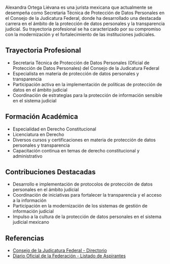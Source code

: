Alexandra Ortega Liévana es una jurista mexicana que actualmente se desempeña como Secretaria Técnica de Protección de Datos Personales en el Consejo de la Judicatura Federal, donde ha desarrollado una destacada carrera en el ámbito de la protección de datos personales y la transparencia judicial. Su trayectoria profesional se ha caracterizado por su compromiso con la modernización y el fortalecimiento de las instituciones judiciales.

## Trayectoria Profesional

- Secretaria Técnica de Protección de Datos Personales (Oficial de Protección de Datos Personales) del Consejo de la Judicatura Federal
- Especialista en materia de protección de datos personales y transparencia
- Participación activa en la implementación de políticas de protección de datos en el ámbito judicial
- Coordinación de estrategias para la protección de información sensible en el sistema judicial

## Formación Académica

- Especialidad en Derecho Constitucional
- Licenciatura en Derecho
- Diversos cursos y certificaciones en materia de protección de datos personales y transparencia
- Capacitación continua en temas de derecho constitucional y administrativo

## Contribuciones Destacadas

- Desarrollo e implementación de protocolos de protección de datos personales en el ámbito judicial
- Coordinación de iniciativas para fortalecer la transparencia y el acceso a la información
- Participación en la modernización de los sistemas de gestión de información judicial
- Impulso a la cultura de la protección de datos personales en el sistema judicial mexicano

## Referencias

- [Consejo de la Judicatura Federal - Directorio](https://www.cjf.gob.mx/transparencia/paginas/CJFProteccionDat.htm)
- [Diario Oficial de la Federación - Listado de Aspirantes](https://www.dof.gob.mx/nota_detalle.php?codigo=5745287)
